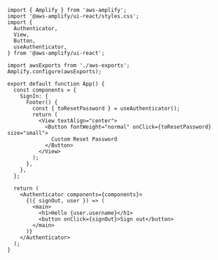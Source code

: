```js{9,13}
import { Amplify } from 'aws-amplify';
import '@aws-amplify/ui-react/styles.css';
import {
  Authenticator,
  View,
  Button,
  useAuthenticator,
} from '@aws-amplify/ui-react';

import awsExports from './aws-exports';
Amplify.configure(awsExports);

export default function App() {
  const components = {
    SignIn: {
      Footer() {
        const { toResetPassword } = useAuthenticator();
        return (
          <View textAlign="center">
            <Button fontWeight="normal" onClick={toResetPassword} size="small">
              Custom Reset Password
            </Button>
          </View>
        );
      },
    },
  };

  return (
    <Authenticator components={components}>
      {({ signOut, user }) => (
        <main>
          <h1>Hello {user.username}</h1>
          <button onClick={signOut}>Sign out</button>
        </main>
      )}
    </Authenticator>
  );
}

```
